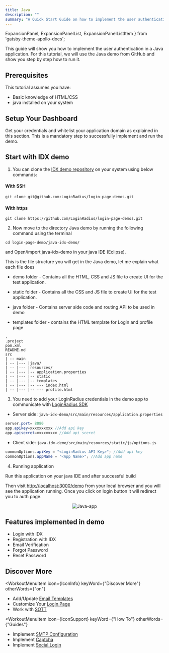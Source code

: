 ```yaml
---
title: Java
description: ""
summary: "A Quick Start Guide on how to implement the user authentication in a Java application."
---
```


  ExpansionPanel,
  ExpansionPanelList,
  ExpansionPanelListItem
} from 'gatsby-theme-apollo-docs';


This guide will show you how to implement the user authentication in a Java application. For this tutorial, we will use the Java demo from GitHub and show you step by step how to run it.

## Prerequisites

This tutorial assumes you have:

- Basic knowledge of HTML/CSS
- java installed on your system

## Setup Your Dashboard

Get your credentials and whitelist your application domain as explained in this section. This is a mandatory step to successfully implement and run the demo.

<ExpansionPanel title="Click here to view details">
<Setup />
</ExpansionPanel>

## Start with IDX demo

1. You can clone the [IDX demo repository](https://github.com/LoginRadius/login-page-demos) on your system using below commands:

  #### With SSH
  ```
  git clone git@github.com:LoginRadius/login-page-demos.git
  ```
  #### With https
  ```
  git clone https://github.com/LoginRadius/login-page-demos.git
  ```
2. Now move to the directory Java demo by running the following command using the terminal

```
cd login-page-demo/java-idx-demo/
```

and Open/import java-idx-demo in your java IDE (Eclipse).

This is the file structure you will get in the Java demo, let me explain what each file does

 - demo folder - Contains all the HTML, CSS and JS file to create UI for the test application.

 - static folder - Contains all the CSS and JS file to create UI for the test application.

 - java folder - Contains server side code and routing API to be used in demo

 - templates folder - contains the HTML template for Login and profile page

```
.
.project
pom.xml
README.md
src
| -- main
| -- |--- |java/
| -- |--- |resources/
| -- |--- |-- application.properties
| -- |--- |-- static
| -- |--- |-- templates
| -- |--- |-- --- index.html
| -- |--- |-- --- profile.html
```


3. You need to add your LoginRadius credentials in the demo app to communicate with [LoginRadius SDK](https://github.com/LoginRadius/java-sdk)

- Server side: `java-idx-demo/src/main/resources/application.properties`

```JAVA
server.port= 8080
app.apikey=xxxxxxxxxx //Add api key
app.apisecret=xxxxxxxxx //Add api sceret
``` 

- Client side: `java-idx-demo/src/main/resources/static/js/options.js`

```Java
commonOptions.apiKey = "<LoginRadius API Key>"; //Add api key
commonOptions.appName = "<App Name>"; //Add app name
```
4. Running application 

Run this application on your java IDE and after successful build

Then visit [http://localhost:3000/demo](http://localhost:3000/demo) from your local browser and you will see the application running. Once you click on login button it will redirect you to auth page.


<div style="text-align:center">
  <img src="../assets/JavaIDx.png" alt="Java-app" />
</div>


## Features implemented in demo
- Login with IDX
- Registration with IDX
- Email Verification
- Forgot Password
- Reset Password
 

## Discover More 


<MenuWrapper>

<WorkoutMenuItem
  icon={IconInfo}
  keyWord={"Discover More"}
  otherWords={"on"}
>

* Add/Update [Email Templates](/howto/email-templates/)
* Customize Your [Login Page](/howto/authentication-theme/)
* Work with [SOTT](/howto/work-with-sott/)

</WorkoutMenuItem>

<WorkoutMenuItem
  icon={IconSupport}
  keyWord={"How To"}
  otherWords={"Guides"}
>

* Implement [SMTP Configuration](/howto/email-smtp-config/)
* Implement [Captcha](/howto/implement-captcha/)
* Implement [Social Login](/howto/social-login/)

</WorkoutMenuItem>

</MenuWrapper>